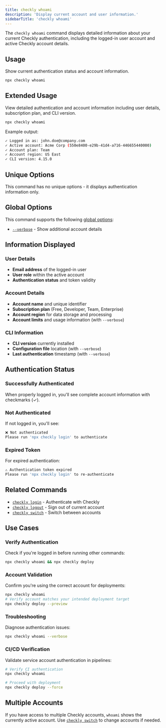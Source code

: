 ```yaml
---
title: checkly whoami
description: 'Display current account and user information.'
sidebarTitle: 'checkly whoami'
---
```


The `checkly whoami` command displays detailed information about your current Checkly authentication, including the logged-in user account and active Checkly account details.

## Usage

Show current authentication status and account information.

```bash Terminal
npx checkly whoami
```

## Extended Usage

View detailed authentication and account information including user details, subscription plan, and CLI version.

```bash Terminal
npx checkly whoami
```

Example output:
```bash Terminal
✓ Logged in as: john.doe@company.com
✓ Active account: Acme Corp (550e8400-e29b-41d4-a716-446655440000)
✓ Account plan: Team
✓ Account region: US East
✓ CLI version: 4.15.0
```

## Unique Options

This command has no unique options - it displays authentication information only.

## Global Options

This command supports the following [global options](/cli/checkly-global-options):

- [`--verbose`](/cli/checkly-global-options#verbose-or-v) - Show additional account details

## Information Displayed

### User Details
- **Email address** of the logged-in user
- **User role** within the active account
- **Authentication status** and token validity

### Account Details
- **Account name** and unique identifier
- **Subscription plan** (Free, Developer, Team, Enterprise)
- **Account region** for data storage and processing
- **Account limits** and usage information (with `--verbose`)

### CLI Information
- **CLI version** currently installed
- **Configuration file** location (with `--verbose`)
- **Last authentication** timestamp (with `--verbose`)

## Authentication Status

### Successfully Authenticated
When properly logged in, you'll see complete account information with checkmarks (✓).

### Not Authenticated
If not logged in, you'll see:

```bash Terminal
❌ Not authenticated
Please run 'npx checkly login' to authenticate
```

### Expired Token
For expired authentication:

```bash Terminal
⚠️ Authentication token expired
Please run 'npx checkly login' to re-authenticate
```

## Related Commands

- [`checkly login`](/cli/checkly-login) - Authenticate with Checkly
- [`checkly logout`](/cli/checkly-logout) - Sign out of current account
- [`checkly switch`](/cli/checkly-switch) - Switch between accounts

## Use Cases

### Verify Authentication
Check if you're logged in before running other commands:

```bash Terminal
npx checkly whoami && npx checkly deploy
```

### Account Validation
Confirm you're using the correct account for deployments:

```bash Terminal
npx checkly whoami
# Verify account matches your intended deployment target
npx checkly deploy --preview
```

### Troubleshooting
Diagnose authentication issues:

```bash Terminal
npx checkly whoami --verbose
```

### CI/CD Verification
Validate service account authentication in pipelines:

```bash Terminal            
# Verify CI authentication
npx checkly whoami

# Proceed with deployment
npx checkly deploy --force
```

## Multiple Accounts

If you have access to multiple Checkly accounts, `whoami` shows the currently active account. Use [`checkly switch`](/cli/checkly-switch) to change accounts if needed.